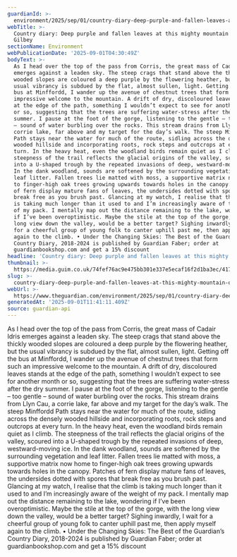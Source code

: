 ```yaml
---
guardianId: >-
  environment/2025/sep/01/country-diary-deep-purple-and-fallen-leaves-at-this-mighty-mountain
webTitle: >-
  Country diary: Deep purple and fallen leaves at this mighty mountain | John
  Gilbey
sectionName: Environment
webPublicationDate: '2025-09-01T04:30:49Z'
bodyText: >-
  As I head over the top of the pass from Corris, the great mass of Cadair Idris
  emerges against a leaden sky. The steep crags that stand above the thickly
  wooded slopes are coloured a deep purple by the flowering heather, but the
  usual vibrancy is subdued by the flat, almost sullen, light. Getting off the
  bus at Minffordd, I wander up the avenue of chestnut trees that form such an
  impressive welcome to the mountain. A drift of dry, discoloured leaves stands
  at the edge of the path, something I wouldn’t expect to see for another month
  or so, suggesting that the trees are suffering water-stress after the dry
  summer. I pause at the foot of the gorge, listening to the gentle – too gentle
  – sound of water burbling over the rocks. This stream drains from Llyn Cau, a
  corrie lake, far above and my target for the day’s walk. The steep Minffordd
  Path stays near the water for much of the route, sidling across the densely
  wooded hillside and incorporating roots, rock steps and outcrops at every
  turn. In the heavy heat, even the woodland birds remain quiet as I climb. The
  steepness of the trail reflects the glacial origins of the valley, scoured
  into a U-shaped trough by the repeated invasions of deep, westward-moving ice.
  In the dank woodland, sounds are softened by the surrounding vegetation and
  leaf litter. Fallen trees lie matted with moss, a supportive matrix now home
  to finger-high oak trees growing upwards towards holes in the canopy. Patches
  of fern display mature fans of leaves, the undersides dotted with spores that
  break free as you brush past. Glancing at my watch, I realise that the climb
  is taking much longer than it used to and I’m increasingly aware of the weight
  of my pack. I mentally map out the distance remaining to the lake, wondering
  if I’ve been overoptimistic. Maybe the stile at the top of the gorge, with the
  long view down the valley, would be a better target? Sighing inwardly, I wait
  for a cheerful group of young folk to canter uphill past me, then apply myself
  again to the climb. • Under the Changing Skies: The Best of the Guardian’s
  Country Diary, 2018-2024 is published by Guardian Faber; order at
  guardianbookshop.com and get a 15% discount
headline: 'Country diary: Deep purple and fallen leaves at this mighty mountain'
thumbnail: >-
  https://media.guim.co.uk/74fef76ac9e475bb301e337e5ecaf16f2d1ba3ec/417_0_3295_2636/500.jpg
slug: >-
  country-diary-deep-purple-and-fallen-leaves-at-this-mighty-mountain-or-john-gilbey
webUrl: >-
  https://www.theguardian.com/environment/2025/sep/01/country-diary-deep-purple-and-fallen-leaves-at-this-mighty-mountain
generatedAt: '2025-09-01T11:41:11.409Z'
source: guardian-api
---
```

As I head over the top of the pass from Corris, the great mass of Cadair Idris emerges against a leaden sky. The steep crags that stand above the thickly wooded slopes are coloured a deep purple by the flowering heather, but the usual vibrancy is subdued by the flat, almost sullen, light. Getting off the bus at Minffordd, I wander up the avenue of chestnut trees that form such an impressive welcome to the mountain. A drift of dry, discoloured leaves stands at the edge of the path, something I wouldn’t expect to see for another month or so, suggesting that the trees are suffering water-stress after the dry summer. I pause at the foot of the gorge, listening to the gentle – too gentle – sound of water burbling over the rocks. This stream drains from Llyn Cau, a corrie lake, far above and my target for the day’s walk. The steep Minffordd Path stays near the water for much of the route, sidling across the densely wooded hillside and incorporating roots, rock steps and outcrops at every turn. In the heavy heat, even the woodland birds remain quiet as I climb. The steepness of the trail reflects the glacial origins of the valley, scoured into a U-shaped trough by the repeated invasions of deep, westward-moving ice. In the dank woodland, sounds are softened by the surrounding vegetation and leaf litter. Fallen trees lie matted with moss, a supportive matrix now home to finger-high oak trees growing upwards towards holes in the canopy. Patches of fern display mature fans of leaves, the undersides dotted with spores that break free as you brush past. Glancing at my watch, I realise that the climb is taking much longer than it used to and I’m increasingly aware of the weight of my pack. I mentally map out the distance remaining to the lake, wondering if I’ve been overoptimistic. Maybe the stile at the top of the gorge, with the long view down the valley, would be a better target? Sighing inwardly, I wait for a cheerful group of young folk to canter uphill past me, then apply myself again to the climb. • Under the Changing Skies: The Best of the Guardian’s Country Diary, 2018-2024 is published by Guardian Faber; order at guardianbookshop.com and get a 15% discount
